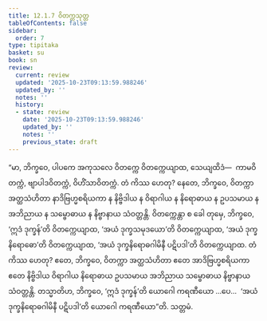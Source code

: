 ```yaml
---
title: 12.1.7 ဝိတက္ကသုတ္တ
tableOfContents: false
sidebar:
  order: 7
type: tipitaka
basket: su
book: sn
review:
  current: review
  updated: '2025-10-23T09:13:59.988246'
  updated_by: ''
  notes: ''
  history:
  - state: review
    date: '2025-10-23T09:13:59.988246'
    updated_by: ''
    notes: ''
    previous_state: draft
---
```



<ReviewStatus review={frontmatter.review} showDetails={true} />

<HypothesisAnnotation frontmatter={frontmatter} />

<DynamicBreadcrumb />

<Division number="1077" book="sn" e="ch" v="18" p="440">

<Paragraph number="2188" book="sn">
“မာ, ဘိက္ခဝေ, ပါပကေ အကုသလေ ဝိတက္ကေ ဝိတက္ကေယျာထ, သေယျထိဒံ—  ကာမဝိတက္ကံ, ဗျာပါဒဝိတက္ကံ, ဝိဟိံသာဝိတက္ကံ. တံ ကိဿ ဟေတု? နေတေ, ဘိက္ခဝေ, ဝိတက္ကာ အတ္ထသံဟိတာ နာဒိဗြဟ္မစရိယကာ န နိဗ္ဗိဒါယ န ဝိရာဂါယ န နိရောဓာယ န ဥပသမာယ န အဘိညာယ န သမ္ဗောဓာယ န နိဗ္ဗာနာယ သံဝတ္တန္တိ.
</Paragraph>

<Paragraph number="2189" book="sn">
ဝိတက္ကေန္တာ စ ခေါ တုမှေ, ဘိက္ခဝေ, ‘ဣဒံ ဒုက္ခန်’တိ ဝိတက္ကေယျာထ, ‘အယံ ဒုက္ခသမုဒယော’တိ ဝိတက္ကေယျာထ, ‘အယံ ဒုက္ခနိရောဓော’တိ ဝိတက္ကေယျာထ, ‘အယံ ဒုက္ခနိရောဓဂါမိနီ ပဋိပဒါ’တိ ဝိတက္ကေယျာထ. တံ ကိဿ ဟေတု? ဧတေ, ဘိက္ခဝေ, ဝိတက္ကာ အတ္ထသံဟိတာ ဧတေ အာဒိဗြဟ္မစရိယကာ ဧတေ နိဗ္ဗိဒါယ ဝိရာဂါယ နိရောဓာယ ဥပသမာယ အဘိညာယ သမ္ဗောဓာယ နိဗ္ဗာနာယ သံဝတ္တန္တိ.
</Paragraph>

<Paragraph number="2190" book="sn">
တသ္မာတိဟ, ဘိက္ခဝေ, ‘ဣဒံ ဒုက္ခန်’တိ ယောဂေါ ကရဏီယော …ပေ…  ‘အယံ ဒုက္ခနိရောဓဂါမိနီ ပဋိပဒါ’တိ ယောဂေါ ကရဏီယော”တိ.

</Paragraph>
</Division>

<Paragraph number="2191" type="center" book="sn">
သတ္တမံ.
</Paragraph>